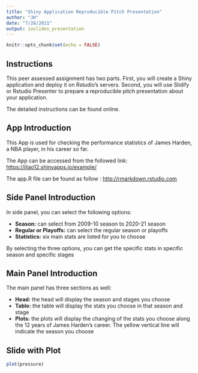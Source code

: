 ```yaml
---
title: "Shiny Application Reproducible Pitch Presentation"
author: "JH"
date: "7/28/2021"
output: ioslides_presentation
---
```


```r
knitr::opts_chunk$set(echo = FALSE)
```

## Instructions

This peer assessed assignment has two parts. First, you will create a Shiny application and deploy it on Rstudio's servers. Second, you will use Slidify or Rstudio Presenter to prepare a reproducible pitch presentation about your application. 

The detailed instructions can be found online.

## App Introduction
This App is used for checking the performance statistics of James Harden, a NBA player, in his career so far.

The App can be accessed from the followed link: <https://jliao12.shinyapps.io/example/>

The app.R file can be found as follow : <http://rmarkdown.rstudio.com>



## Side Panel Introduction

In side panel, you can select the following options:  

- **Season:** can select from 2009-10 season to 2020-21 season
- **Regular or Playoffs:** can select the regular season or playoffs
- **Statistics:** six main stats are listed for you to choose

By selecting the three options, you can get the specific stats in specific season and specific stages

## Main Panel Introduction

The main panel has three sections as well:   

- **Head:** the head will display the season and stages you choose
- **Table:** the table will display the stats you choose in that season and stage
- **Plots:** the plots will display the changing of the stats you choose along the 12 years of James Harden's career. The yellow vertical line will indicate the season you choose 

## Slide with Plot

```r
plot(pressure)
```

